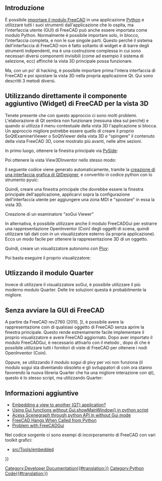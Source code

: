 <languages/>

<span id="Introduction"></span>
==Introduzione==

È possibile [[Embedding FreeCAD/it|importare il modulo FreeCAD]] in una applicazione [[Python/it|Python]] e utilizzare tutti i suoi strumenti dall'applicazione che lo ospita, ma l'interfaccia utente (GUI) di FreeCAD può anche essere importata come modulo Python. Normalmente è possibile importare solo, in blocco, l'interfaccia completa, e non le sue singole parti. Questo perché il sistema dell'interfaccia di FreeCAD non è fatto soltanto di widget e di barre degli strumenti indipendenti, ma è una costruzione complessa in cui sono necessari diversi componenti invisibili (come ad esempio il sistema di selezione, ecc) affinchè la vista 3D principale possa funzionare.

Ma, con un po' di hacking, è possibile importare prima l'intera interfaccia di FreeCAD e poi spostare la vista 3D nella propria applicazione Qt. Qui sono descritti 3 metodi diversi.

<span id="Using_the_FreeCAD_3D_view_widget_directly"></span>
==Utilizzando direttamente il componente aggiuntivo (Widget) di FreeCAD per la vista 3D==

Tenete presente che con questo approccio ci sono molti problemi. L'elaborazione di Qt sembra non funzionare (nessuna idea sul perché) e quando si utilizza il menu contestuale della vista 3D l'applicazione si blocca. Un approccio migliore potrebbe essere quello di creare il proprio SoQtExaminerViewer o SoQtViewer della vista 3D e "spingere" il contenuto della vista FreeCAD 3D, come mostrato più avanti, nelle altre sezioni.

In primo luogo, ottenere la finestra principale via [[PySide/it|PySide]]:
{{Code|code=
from PySide import QtGui
from PySide import QtCore

def getMainWindow():
   toplevel = QtGui.qApp.topLevelWidgets()
   for i in toplevel:
      if i.metaObject().className() == "Gui::MainWindow":
         return i
   raise Exception("No main window found")

mw = getMainWindow()
}}

Poi ottenere la vista View3DInventor nello stesso modo:
{{Code|code=
def get3dview(mw):
      childs=mw.findChildren(QtGui.QMainWindow)
      for i in childs:
         if i.metaObject().className() == "Gui::View3DInventor":
            return i
      return None

v = get3dview(mw)
}}

Il seguente codice viene generato automaticamente, tramite la [[Dialog_creation/it|creazione di una interfaccia grafica di QtDesigner]], e convertito in codice python con lo strumento pyuic:
{{Code|code=
# -*- coding: utf-8 -*-

# Form implementation generated from reading ui file 'mainwindow.ui'
#
# Created: Sun Dec 27 11:18:56 2009
#      by: PySide UI code generator 4.6
#
# Modify for PySide 11/02/2015
#      Python version: 2.7.8
#      Qt version: 4.8.6
#
# WARNING! All changes made in this file will be lost!

from PySide import QtCore, QtGui

class Ui_MainWindow(object):
    def setupUi(self, MainWindow):
        MainWindow.setObjectName("MainWindow")
        MainWindow.resize(508, 436)
        self.centralwidget = QtGui.QWidget(MainWindow)
        self.centralwidget.setObjectName("centralwidget")
        self.gridLayout = QtGui.QGridLayout(self.centralwidget)
        self.gridLayout.setObjectName("gridLayout")
        self.mdiArea = QtGui.QMdiArea(self.centralwidget)
        self.mdiArea.setViewMode(QtGui.QMdiArea.TabbedView)
        self.mdiArea.setTabPosition(QtGui.QTabWidget.South)
        self.mdiArea.setObjectName("mdiArea")
        self.gridLayout.addWidget(self.mdiArea, 0, 0, 1, 1)
        MainWindow.setCentralWidget(self.centralwidget)
        self.menubar = QtGui.QMenuBar(MainWindow)
        self.menubar.setGeometry(QtCore.QRect(0, 0, 508, 27))
        self.menubar.setObjectName("menubar")
        MainWindow.setMenuBar(self.menubar)
        self.statusbar = QtGui.QStatusBar(MainWindow)
        self.statusbar.setObjectName("statusbar")
        MainWindow.setStatusBar(self.statusbar)

        self.retranslateUi(MainWindow)
        QtCore.QMetaObject.connectSlotsByName(MainWindow)

    def retranslateUi(self, MainWindow):
        MainWindow.setWindowTitle(QtGui.QApplication.translate("MainWindow", "MainWindow", None, QtGui.QApplication.UnicodeUTF8))
}}

Quindi, creare una finestra principale che dovrebbe essere la finestra principale dell'applicazione, applicarvi sopra la configurazione dell'interfaccia utente per aggiungere una zona MDI e "spostare" in essa la vista 3D.
{{Code|code=
ui = Ui_MainWindow()
my_mw = QtGui.QMainWindow()
ui.setupUi(my_mw)
ui.mdiArea.addSubWindow(v)
my_mw.show()
}}

<span id="Creating_a_soGui_Examiner_Viewer"></span>
Creazione di un esaminatore "soGui Viewer"

In alternativa, è possibile utilizzare anche il modulo FreeCADGui per estrarre una rappresentazione OpenInventor (Coin)  degli oggetti di scena, quindi utilizzare tali dati coin in un visualizzatore esterno (la propria applicazione). Ecco un modo facile per ottenere la rappresentazione 3D di un oggetto.
{{Code|code=
from pivy import coin
import FreeCAD as App

box = App.activeDocument().addObject("Part::Box", "myBox")
s = box.ViewObject.toString()  # store as string
inp = coin.SoInput()
inp.setBuffer(s)
myNode = coin.SoDB.readAll(inp)  # restore from string
}}

Quindi, creare un visualizzatore autonomo con [[Pivy/it|Pivy]]:
{{Code|code=
from pivy.sogui import *
from pivy.coin import *
import sys

def myViewer():
    # Initialize Coin. This returns a main window to use.
    # If unsuccessful, exit.
    myWindow = SoGui.init(sys.argv[0])
    if myWindow == None:
        sys.exit(1)

    # Make an empty scene and add our node to it
    scene = SoSeparator()
    scene.addChild(myNode)

    # Create a viewer in which to see our scene graph.
    viewer = SoGuiExaminerViewer(myWindow)

    # Put our scene into viewer, change the title
    viewer.setSceneGraph(scene)
    viewer.setTitle("FreeCAD Object Viewer")
    viewer.show()

    SoGui.show(myWindow) # Display main window
    SoGui.mainLoop()     # Main Coin event loop
}}

Poi basta eseguire il proprio visualizzatore:
{{Code|code=
myViewer()
}}

<span id="Using_the_quarter_module"></span>
==Utlizzando il modulo Quarter==

Invece di utilizzare il visualizzatore soGui, è possibile utilizzare il più moderno modulo Quarter. Delle tre soluzioni questa è probabilmente la migliore.
{{Code|code=
#!/usr/bin/env python
 
###
# Copyright (c) 2002-2008 Kongsberg SIM
#
# Permission to use, copy, modify, and distribute this software for any
# purpose with or without fee is hereby granted, provided that the above
# copyright notice and this permission notice appear in all copies.
#
# THE SOFTWARE IS PROVIDED "AS IS" AND THE AUTHOR DISCLAIMS ALL WARRANTIES
# WITH REGARD TO THIS SOFTWARE INCLUDING ALL IMPLIED WARRANTIES OF
# MERCHANTABILITY AND FITNESS. IN NO EVENT SHALL THE AUTHOR BE LIABLE FOR
# ANY SPECIAL, DIRECT, INDIRECT, OR CONSEQUENTIAL DAMAGES OR ANY DAMAGES
# WHATSOEVER RESULTING FROM LOSS OF USE, DATA OR PROFITS, WHETHER IN AN
# ACTION OF CONTRACT, NEGLIGENCE OR OTHER TORTIOUS ACTION, ARISING OUT OF
# OR IN CONNECTION WITH THE USE OR PERFORMANCE OF THIS SOFTWARE.
#
 
import os
import sys
 
from PySide import QtCore, QtGui
from PySide.QtGui import QMainWindow, QWorkspace, QAction, QFileDialog, QApplication
 
from pivy.coin import SoInput, SoDB
from pivy.quarter import QuarterWidget
 
import FreeCAD, FreeCADGui
 
def getMainWindow():
   toplevel = QtGui.qApp.topLevelWidgets()
   for i in toplevel:
      if i.metaObject().className() == "Gui::MainWindow":
         return i
   raise Exception("No main window found")
 
class MdiQuarterWidget(QuarterWidget):
    def __init__(self, parent, sharewidget):
        QuarterWidget.__init__(self, parent=parent, sharewidget=sharewidget)
 
    def loadFile(self, filename):
        in_ = SoInput()
        if (in_.openFile(str(filename.toLatin1()))):
            root = SoDB.readAll(in_)
        if (root):
            self.setSceneGraph(root)
            self.currentfile = filename
            self.setWindowTitle(filename)
            return True
        return False
 
    def currentFile(self):
        return self.currentfile
 
    def minimumSizeHint(self):
        return QtCore.QSize(640, 480)
 
class MdiMainWindow(QMainWindow):
    def __init__(self, qApp):
        QMainWindow.__init__(self)
        self._firstwidget = None
        self._workspace = QWorkspace()
        self.setCentralWidget(self._workspace)
        self.setAcceptDrops(True)
        self.setWindowTitle("Pivy Quarter MDI example")
 
        filemenu = self.menuBar().addMenu("&File")
        windowmenu = self.menuBar().addMenu("&Windows")
 
        fileopenaction = QAction("&Create Box", self)
        fileexitaction = QAction("E&xit", self)
        tileaction = QAction("Tile", self)
        cascadeaction = QAction("Cascade", self)
 
        filemenu.addAction(fileopenaction)
        filemenu.addAction(fileexitaction)
        windowmenu.addAction(tileaction)
        windowmenu.addAction(cascadeaction)
 
        self.connect(fileopenaction, QtCore.SIGNAL("triggered()"), self.createBoxInFreeCAD)
        self.connect(fileexitaction, QtCore.SIGNAL("triggered()"), QtGui.qApp.closeAllWindows)
        self.connect(tileaction, QtCore.SIGNAL("triggered()"), self._workspace.tile)
        self.connect(cascadeaction, QtCore.SIGNAL("triggered()"), self._workspace.cascade)
 
        windowmapper = QtCore.QSignalMapper(self)
        self.connect(windowmapper, QtCore.SIGNAL("mapped(QWidget *)"), self._workspace.setActiveWindow)
 
        self.dirname = os.curdir       
 
    def dragEnterEvent(self, event):
        # just accept anything...
        event.acceptProposedAction()
 
    def dropEvent(self, event):
        mimedata = event.mimeData()
        if mimedata.hasUrls():
            path = mimedata.urls().takeFirst().path()
            self.open_path(path)
 
    def closeEvent(self, event):
        self._workspace.closeAllWindows()
 
    def open(self):
        self.open_path(QFileDialog.getOpenFileName(self, "", self.dirname))
 
    def open_path(self, filename):
        self.dirname = os.path.dirname(str(filename.toLatin1()))
        if not filename.isEmpty():
            existing = self.findMdiChild(filename)
            if existing:
                self._workspace.setActiveWindow(existing)
                return
        child = self.createMdiChild()
        if (child.loadFile(filename)):
            self.statusBar().showMessage("File loaded", 2000)
            child.show()
        else:
            child.close()
 
    def findMdiChild(self, filename):
        canonicalpath = QtCore.QFileInfo(filename).canonicalFilePath()
        for window in self._workspace.windowList():
            mdiwidget = window
            if mdiwidget.currentFile() == canonicalpath:
                return mdiwidget
        return 0;
 
    def createMdiChild(self):
        widget = MdiQuarterWidget(None, self._firstwidget)
        self._workspace.addWindow(widget)
        if not self._firstwidget:
            self._firstwidget = widget
        return widget
 
    def createBoxInFreeCAD(self):
        widget = MdiQuarterWidget(None, self._firstwidget)
        self._workspace.addWindow(widget)
        if not self._firstwidget:
            self._firstwidget = widget
        widget.show()
        doc = FreeCAD.newDocument()
        doc.addObject("Part::Box","myBox")
        iv_=FreeCADGui.getDocument(doc.Name).getObject("myBox").toString()
        in_ = SoInput()
        in_.setBuffer(iv_)
        root = SoDB.readAll(in_)
        if (root):
            widget.setSceneGraph(root)
 
def main():
    app = QApplication(sys.argv) 
    mdi = MdiMainWindow(app)   
    mdi.show()
    FreeCADGui.showMainWindow() # setup the GUI stuff of FreeCAD
    mw=getMainWindow()
    mw.hide() # hide all
    if len(sys.argv)==2:
        mdi.open_path(QtCore.QString(sys.argv[1]))
    sys.exit(app.exec_())
 
def show():
    mdi = MdiMainWindow(QtGui.qApp)   
    mdi.show()
    mw=getMainWindow()
    #mw.hide() # hide all
 
if __name__ == '__main__':
    main()
}}

<span id="Without_even_firing_up_the_FreeCAD_Gui"></span>
== Senza avviare la GUI di FreeCAD ==

<div class="mw-translate-fuzzy">
A partire da FreeCAD rev2760 (2010, [https://forum.freecadweb.org/viewtopic.php?f=8&t=203&start=20#p1226 1]), è possibile avere la rappresentazione coin di qualsiasi oggetto di FreeCAD senza aprire la finestra principale. Questo rende estremamente facile implementare il proprio visualizzatore e avere FreeCAD aggiornato. Dopo aver importato il modulo FreeCADGui, è necessario attivarlo con il metodo {{incode|setupWithoutGUI()}}, dopo di che è possibile utilizzare tutti i fornitori di viste di FreeCAD per ottenere i nodi OpenInventor (Coin).
</div>
{{Code|code=
import os, sys, FreeCAD, FreeCADGui
from PyQt4 import QtCore, QtGui
from PyQt4.QtGui import QMainWindow, QWorkspace, QAction, QFileDialog, QApplication
from pivy.coin import SoInput, SoDB, sogui
 
class MdiMainWindow(QMainWindow):
    def __init__(self, qApp):
        QMainWindow.__init__(self)
        self._firstwidget = None
        self._workspace = QWorkspace()
        self.setCentralWidget(self._workspace)
        self.setAcceptDrops(True)
        self.setWindowTitle("Pivy Quarter MDI example")
        self.viewers=[]
 
        filemenu = self.menuBar().addMenu("&File")
        windowmenu = self.menuBar().addMenu("&Windows")
 
        fileopenaction = QAction("&Create Box", self)
        fileexitaction = QAction("E&xit", self)
        tileaction = QAction("Tile", self)
        cascadeaction = QAction("Cascade", self)
 
        filemenu.addAction(fileopenaction)
        filemenu.addAction(fileexitaction)
        windowmenu.addAction(tileaction)
        windowmenu.addAction(cascadeaction)
 
        self.connect(fileopenaction, QtCore.SIGNAL("triggered()"), self.createBoxInFreeCAD)
        self.connect(fileexitaction, QtCore.SIGNAL("triggered()"), QtGui.qApp.closeAllWindows)
        self.connect(tileaction, QtCore.SIGNAL("triggered()"), self._workspace.tile)
        self.connect(cascadeaction, QtCore.SIGNAL("triggered()"), self._workspace.cascade)
 
        windowmapper = QtCore.QSignalMapper(self)
        self.connect(windowmapper, QtCore.SIGNAL("mapped(QWidget *)"), self._workspace.setActiveWindow)
 
    def closeEvent(self, event):
        self._workspace.closeAllWindows()
 
    def createBoxInFreeCAD(self):
        widget = QtGui.QWidget(self._firstwidget)
        viewer = sogui.SoGuiExaminerViewer(widget)
        self._workspace.addWindow(widget)
        if not self._firstwidget:
            self._firstwidget = widget
        widget.show()
        self.viewers.append(viewer)
        doc = FreeCAD.newDocument()
        obj=doc.addObject("Part::Box","myBox")
        doc.recompute()
        root=FreeCADGui.subgraphFromObject(obj)
        viewer.setSceneGraph(root)
 
def main():
    app = QApplication(sys.argv)
    mdi = MdiMainWindow(app)   
    mdi.show()
    FreeCADGui.setupWithoutGUI()
    sys.exit(app.exec_())
 
if __name__ == '__main__':
    main()
}}

Oppure, se utilizzando il modulo sogui di pivy per voi non funziona (il modulo sogui sta diventando obsoleto e gli sviluppatori di coin ora stanno favorendo la nuova libreria Quarter che ha una migliore interazione con qt), questo è lo stesso script, ma utilizzando Quarter:
{{Code|code=
#!/usr/bin/env python
 
import os
import sys
 
from PyQt4 import QtCore, QtGui
from PyQt4.QtGui import QMainWindow, QWorkspace, QAction, QApplication
 
from pivy.coin import SoInput, SoDB
from pivy.quarter import QuarterWidget
import FreeCADGui
 
 
class MdiQuarterWidget(QuarterWidget):
    def __init__(self, parent, sharewidget):
        QuarterWidget.__init__(self, parent=parent, sharewidget=sharewidget)
 
    def minimumSizeHint(self):
        return QtCore.QSize(640, 480)
 
 
class MdiMainWindow(QMainWindow):
    def __init__(self, qApp):
        QMainWindow.__init__(self)
        self._firstwidget = None
        self._workspace = QWorkspace()
        self.setCentralWidget(self._workspace)
        self.setAcceptDrops(True)
        self.setWindowTitle("Pivy Quarter MDI example")
 
        filemenu = self.menuBar().addMenu("&File")
        windowmenu = self.menuBar().addMenu("&Windows")
 
        fileopenaction = QAction("&Create Box", self)
        fileexitaction = QAction("E&xit", self)
        tileaction = QAction("Tile", self)
        cascadeaction = QAction("Cascade", self)
 
        filemenu.addAction(fileopenaction)
        filemenu.addAction(fileexitaction)
        windowmenu.addAction(tileaction)
        windowmenu.addAction(cascadeaction)
 
        self.connect(fileopenaction, QtCore.SIGNAL("triggered()"), self.createBoxInFreeCAD)
        self.connect(fileexitaction, QtCore.SIGNAL("triggered()"), QtGui.qApp.closeAllWindows)
        self.connect(tileaction, QtCore.SIGNAL("triggered()"), self._workspace.tile)
        self.connect(cascadeaction, QtCore.SIGNAL("triggered()"), self._workspace.cascade)
 
        windowmapper = QtCore.QSignalMapper(self)
        self.connect(windowmapper, QtCore.SIGNAL("mapped(QWidget *)"), self._workspace.setActiveWindow)
 
        self.dirname = os.curdir       
 
    def closeEvent(self, event):
        self._workspace.closeAllWindows()
 
    def createBoxInFreeCAD(self):
        d=FreeCAD.newDocument()
        o=d.addObject("Part::Box")
        d.recompute()
        s=FreeCADGui.subgraphFromObject(o)
        child = self.createMdiChild()
        child.show()
        child.setSceneGraph(s)
 
    def createMdiChild(self):
        widget = MdiQuarterWidget(None, self._firstwidget)
        self._workspace.addWindow(widget)
        if not self._firstwidget:
            self._firstwidget = widget
        return widget
 
 
def main():
    app = QApplication(sys.argv)
    FreeCADGui.setupWithoutGUI()        
    mdi = MdiMainWindow(app)   
    mdi.show()
    sys.exit(app.exec_())
 
 
if __name__ == '__main__':
    main()
}}

<span id="Additional_information"></span>
== Informazioni aggiuntive ==

<div class="mw-translate-fuzzy">
* [https://forum.freecadweb.org/viewtopic.php?f=8&t=203 Embedding a view to another (QT) application?]
* [https://forum.freecadweb.org/viewtopic.php?t=12575 Using Gui functions without Gui.showMainWindow() in python script]
* [https://forum.freecadweb.org/viewtopic.php?t=14912 Acess Scenegraph through python API in without Gui mode]
* [https://forum.freecadweb.org/viewtopic.php?p=190353 FreeCAD Hangs When Called from Python]
* [https://forum.freecadweb.org/viewtopic.php?t=41697 Problem with FreeCADGui]
</div>

Nel codice sorgente ci sono esempi di incorporamento di FreeCAD con vari toolkit grafici:
* [https://github.com/FreeCAD/FreeCAD/tree/master/src/Tools/embedded src/Tools/embedded]

{{Powerdocnavi{{#translation:}}}}
[[Category:Developer Documentation{{#translation:}}]]
[[Category:Python Code{{#translation:}}]]
{{clear}}